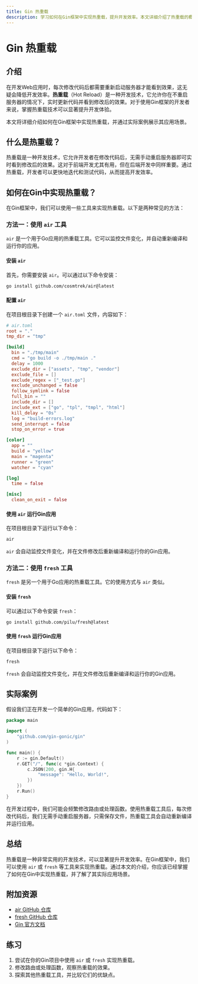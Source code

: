 ```yaml
---
title: Gin 热重载
description: 学习如何在Gin框架中实现热重载，提升开发效率。本文详细介绍了热重载的概念、实现方法以及实际应用场景。
---
```


# Gin 热重载

## 介绍

在开发Web应用时，每次修改代码后都需要重新启动服务器才能看到效果，这无疑会降低开发效率。**热重载**（Hot Reload）是一种开发技术，它允许你在不重启服务器的情况下，实时更新代码并看到修改后的效果。对于使用Gin框架的开发者来说，掌握热重载技术可以显著提升开发体验。

本文将详细介绍如何在Gin框架中实现热重载，并通过实际案例展示其应用场景。

## 什么是热重载？

热重载是一种开发技术，它允许开发者在修改代码后，无需手动重启服务器即可实时看到修改后的效果。这对于前端开发尤其有用，但在后端开发中同样重要。通过热重载，开发者可以更快地迭代和测试代码，从而提高开发效率。

## 如何在Gin中实现热重载？

在Gin框架中，我们可以使用一些工具来实现热重载。以下是两种常见的方法：

### 方法一：使用 `air` 工具

`air` 是一个用于Go应用的热重载工具。它可以监控文件变化，并自动重新编译和运行你的应用。

#### 安装 `air`

首先，你需要安装 `air`。可以通过以下命令安装：

```bash
go install github.com/cosmtrek/air@latest
```

#### 配置 `air`

在项目根目录下创建一个 `air.toml` 文件，内容如下：

```toml
# air.toml
root = "."
tmp_dir = "tmp"

[build]
  bin = "./tmp/main"
  cmd = "go build -o ./tmp/main ."
  delay = 1000
  exclude_dir = ["assets", "tmp", "vendor"]
  exclude_file = []
  exclude_regex = ["_test.go"]
  exclude_unchanged = false
  follow_symlink = false
  full_bin = ""
  include_dir = []
  include_ext = ["go", "tpl", "tmpl", "html"]
  kill_delay = "0s"
  log = "build-errors.log"
  send_interrupt = false
  stop_on_error = true

[color]
  app = ""
  build = "yellow"
  main = "magenta"
  runner = "green"
  watcher = "cyan"

[log]
  time = false

[misc]
  clean_on_exit = false
```

#### 使用 `air` 运行Gin应用

在项目根目录下运行以下命令：

```bash
air
```

`air` 会自动监控文件变化，并在文件修改后重新编译和运行你的Gin应用。

### 方法二：使用 `fresh` 工具

`fresh` 是另一个用于Go应用的热重载工具。它的使用方式与 `air` 类似。

#### 安装 `fresh`

可以通过以下命令安装 `fresh`：

```bash
go install github.com/pilu/fresh@latest
```

#### 使用 `fresh` 运行Gin应用

在项目根目录下运行以下命令：

```bash
fresh
```

`fresh` 会自动监控文件变化，并在文件修改后重新编译和运行你的Gin应用。

## 实际案例

假设我们正在开发一个简单的Gin应用，代码如下：

```go
package main

import (
    "github.com/gin-gonic/gin"
)

func main() {
    r := gin.Default()
    r.GET("/", func(c *gin.Context) {
        c.JSON(200, gin.H{
            "message": "Hello, World!",
        })
    })
    r.Run()
}
```

在开发过程中，我们可能会频繁修改路由或处理函数。使用热重载工具后，每次修改代码后，我们无需手动重启服务器，只需保存文件，热重载工具会自动重新编译并运行应用。

## 总结

热重载是一种非常实用的开发技术，可以显著提升开发效率。在Gin框架中，我们可以使用 `air` 或 `fresh` 等工具来实现热重载。通过本文的介绍，你应该已经掌握了如何在Gin中实现热重载，并了解了其实际应用场景。

## 附加资源

- [air GitHub 仓库](https://github.com/cosmtrek/air)
- [fresh GitHub 仓库](https://github.com/pilu/fresh)
- [Gin 官方文档](https://gin-gonic.com/docs/)

## 练习

1. 尝试在你的Gin项目中使用 `air` 或 `fresh` 实现热重载。
2. 修改路由或处理函数，观察热重载的效果。
3. 探索其他热重载工具，并比较它们的优缺点。

